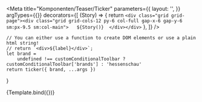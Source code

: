 

<Meta
    title="Komponenten/Teaser/Ticker"
    parameters={{
        layout: '',
    }}
    argTypes={{}}
    decorators={[
        (Story) => {
            return `<div class="grid grid-page"><div class="grid grid-cols-12 py-6 col-full gap-x-6 gap-y-6 sm:px-9.5 sm:col-main">  
                ${Story()} 
                </div></div>`
        },
    ]}
/>

    // You can either use a function to create DOM elements or use a plain html string!
    // return `<div>${label}</div>`;
    let brand = 
        undefined !== customConditionalToolbar ? customConditionalToolbar['brands'] : 'hessenschau'
    return ticker({ brand, ...args })
}

<Preview withToolbar>
    <Story name="Ticker Teaser 100" args={tickerTeaser100Standard.logicItem.includeModel} >
        {Template.bind({})}    
    </Story>
</Preview>

